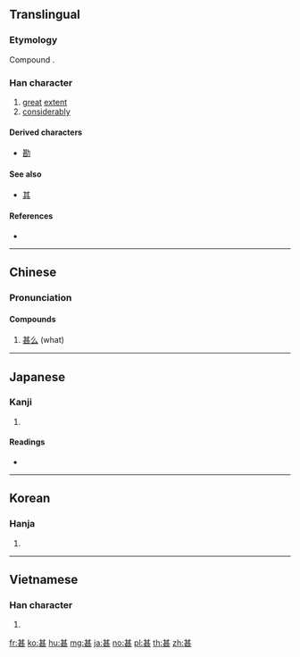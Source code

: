 {{also|什}}
==Translingual==

===Etymology===
Compound {{Han compound|甘|匹}}.

===Han character===
{{Han char|rn=99|rad=甘|as=04|sn=9|four=44711|canj=TMMV|ids=⿱甘匹}}

# [[great]] [[extent]]
# [[considerably]]

====Derived characters====
* [[勘]]

====See also====
* [[其]] <!-- visually similar -->

====References====
* {{Han ref|kx=0754.060|dkj=21648|dj=1161.030|hdz=10025.050|uh=751A|ud=29978|bh=ACC6|bd=44230}}

----

==Chinese==
{{zh-forms}}

===Pronunciation===
{{zh-pron
|m=shén
|c=sam6
|mc=y
|oc=y
|ma=
|cat=n,a,adv
}}

====Compounds====
# [[甚么]] (what)

----

==Japanese==

===Kanji===
{{ja-kanji|grade=c|rs=甘04}}

# {{defn|lang=ja|sort=甘04}}

====Readings====
* {{ja-readings|on=[[しん]] (shin), [[じん]] (jin)|kun=[[はなはだ]] (hanahada), [[なに]] (nani)|nanori=}}

----

==Korean==

===Hanja===
{{ko-hanja|hangeul=심|eumhun=|rv=sim|mr=sim|y=sim}}

# {{defn|lang=ko|sort=甘04}}

----

==Vietnamese==

===Han character===
{{vi-hantu|[[thậm]], [[rậm]]|rs=甘04}}

# {{defn|lang=vi|sort=甘04}}

[[fr:甚]]
[[ko:甚]]
[[hu:甚]]
[[mg:甚]]
[[ja:甚]]
[[no:甚]]
[[pl:甚]]
[[th:甚]]
[[zh:甚]]